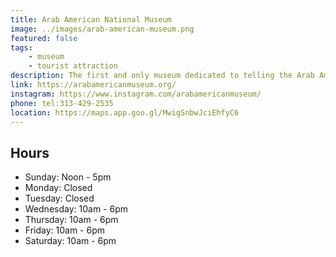 ```yaml
---
title: Arab American National Museum
image: ../images/arab-american-museum.png
featured: false
tags:
    - museum
    - tourist attraction
description: The first and only museum dedicated to telling the Arab American story.
link: https://arabamericanmuseum.org/
instagram: https://www.instagram.com/arabamericanmuseum/
phone: tel:313-429-2535
location: https://maps.app.goo.gl/MwigSnbwJciEhfyC6
---
```




## Hours

- Sunday: Noon - 5pm
- Monday: Closed
- Tuesday: Closed
- Wednesday: 10am - 6pm
- Thursday: 10am - 6pm
- Friday: 10am - 6pm
- Saturday: 10am - 6pm
